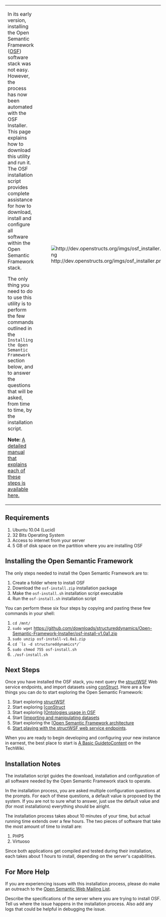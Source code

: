 {|
|-
| <p>In its early version, installing the Open Semantic Framework ([http://openstructs.org OSF]) software stack was not easy. However, the process has now been automated with the OSF Installer. This page explains how to download this utility and run it. The OSF installation script provides complete assistance for how to download, install and configure all software within the Open Semantic Framework stack.</p>

<p>The only thing you need to do to use this utility is to perform the few commands outlined in the <code>Installing the Open Semantic Framework</code> section below, and to answer the questions that will be asked, from time to time, by the installation script.</p>

<p>'''Note:''' [http://techwiki.openstructs.org/index.php/StructWSF_Installation_Guide A detailed manual that explains each of these steps is available here.]</p>
| [[File:http://dev.openstructs.org/imgs/osf_installer.png]]
|}

== Requirements ==
# Ubuntu 10.04 (Lucid)
# 32 Bits Operating System
# Access to internet from your server
# 5 GB of disk space on the partition where you are installing OSF

== Installing the Open Semantic Framework ==
The only steps needed to install the Open Semantic Framework are to:

# Create a folder where to install OSF
# Download the <code>osf-install.zip</code> installation package
# Make the <code>osf-install.sh</code> installation script executable
# Run the <code>osf-install.sh</code> installation script

You can perform these six four steps by copying and pasting these few commands in your shell:

# <code>cd /mnt/</code>
# <code>sudo wget</code> https://github.com/downloads/structureddynamics/Open-Semantic-Framework-Installer/osf-install-v1.0a1.zip</code>
# <code>sudo unzip osf-install-v1.0a1.zip</code>
# <code>cd `ls -d structureddynamics*/`</code>
# <code>sudo chmod 755 osf-install.sh</code>
# <code>./osf-install.sh</code>


== Next Steps ==
Once you have installed the OSF stack, you next query the [[structWSF]] Web service endpoints, and import datasets using [[conStruct]]. Here are a few things you can do to start exploring the Open Semantic Framework:

# Start exploring [http://techwiki.openstructs.org/index.php/Category:StructWSF structWSF]
# Start exploring [[http://techwiki.openstructs.org/index.php/Category:ConStruct conStruct]
# Start exploring [[http://techwiki.openstructs.org/index.php/Category:Ontologies Ontologies usage in OSF]
# Start [[http://techwiki.openstructs.org/index.php/Category:Datasets importing and manipulating datasets]
# Start exploring the [[http://techwiki.openstructs.org/index.php/Category:Open_Semantic_Framework Open Semantic Framework architecture]
# [http://techwiki.openstructs.org/index.php/StructWSF_Web_Services_Tutorial Start  playing with the structWSF web service endpoints].

When you are ready to begin developing and configuring your new instance in earnest, the best place to start is [http://techwiki.openstructs.org/index.php/A_Basic_Guide_to_Content A Basic GuidetoContent] on the TechWiki.

== Installation Notes ==
The installation script guides the download, installation and configuration of all software needed by the Open Semantic Framework stack to operate.

In the installation process, you are asked multiple configuration questions at the prompts. For each of these questions, a default value is proposed by the system. If you are not to sure what to answer, just use the default value and (for most installations) everything should be alright.

The installation process takes about 10 minutes of your time, but actual running time extends over a few hours. The two pieces of software that take the most amount of time to install are:

# PHP5
# Virtuoso

Since both applications get compiled and tested during their installation, each takes about 1 hours to install, depending on the server's capabilities.

== For More Help ==
If you are experiencing issues with this installation process, please do make an outreach to the [http://groups.google.com/group/open-semantic-framework Open Semantic Web Mailing List].

Describe the specifications of the server where you are trying to install OSF. Tell us where the issue happens in the installation process. Also add any logs that could be helpful in debugging the issue.

